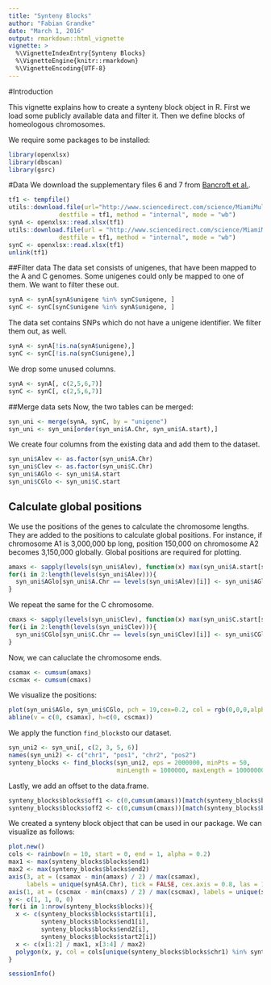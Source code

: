 ```yaml
---
title: "Synteny Blocks"
author: "Fabian Grandke"
date: "March 1, 2016"
output: rmarkdown::html_vignette
vignette: >
  %\VignetteIndexEntry{Synteny Blocks}
  %\VignetteEngine{knitr::rmarkdown}
  %\VignetteEncoding{UTF-8}
---
```


#Introduction

This vignette explains how to create a synteny block object in R.
First we load some publicly available data and filter it.
Then we define blocks of homeologous chromosomes.

We require some packages to be installed:
```r
library(openxlsx)
library(dbscan)
library(gsrc)
```
#Data
We download the supplementary files 6 and 7 from [Bancroft et al.](http://www.sciencedirect.com/science/article/pii/S2352340915000062).
```r
tf1 <- tempfile()
utils::download.file(url="http://www.sciencedirect.com/science/MiamiMultiMediaURL/1-s2.0-S2352340915000062/1-s2.0-S2352340915000062-mmc6.xlsx/311593/html/S2352340915000062/5528a88e468e01866744f28fc42139c6/mmc6.xlsx",
              destfile = tf1, method = "internal", mode = "wb")
synA <- openxlsx::read.xlsx(tf1)
utils::download.file(url = "http://www.sciencedirect.com/science/MiamiMultiMediaURL/1-s2.0-S2352340915000062/1-s2.0-S2352340915000062-mmc7.xlsx/311593/html/S2352340915000062/d616ded5ee9399d4fe29df72435780c9/mmc7.xlsx",
              destfile = tf1, method = "internal", mode = "wb")
synC <- openxlsx::read.xlsx(tf1)
unlink(tf1)
```


##Filter data
The data set consists of unigenes, that have been mapped to the A and C genomes.
Some unigenes could only be mapped to one of them.
We want to filter these out.
```r
synA <- synA[synA$unigene %in% synC$unigene, ]
synC <- synC[synC$unigene %in% synA$unigene, ]
```

The data set contains SNPs which do not have a unigene identifier.
We filter them out, as well.
```r
synA <- synA[!is.na(synA$unigene),]
synC <- synC[!is.na(synC$unigene),]
```

We drop some unused columns.
```r
synA <- synA[, c(2,5,6,7)]
synC <- synC[, c(2,5,6,7)]
```

##Merge data sets
Now, the two tables can be merged:
```r
syn_uni <- merge(synA, synC, by = "unigene")
syn_uni <- syn_uni[order(syn_uni$A.Chr, syn_uni$A.start),]
```

We create four columns from the existing data and add them to the dataset.
```r
syn_uni$Alev <- as.factor(syn_uni$A.Chr)
syn_uni$Clev <- as.factor(syn_uni$C.Chr)
syn_uni$AGlo <- syn_uni$A.start
syn_uni$CGlo <- syn_uni$C.start
```

## Calculate global positions
We use the positions of the genes to calculate the chromosome lengths.
They are added to the positions to calculate global positions.
For instance, if chromosome A1 is 3,000,000 bp long,  position 150,000 on chromosome A2 becomes 3,150,000 globally.
Global positions are required for plotting.
```r
amaxs <- sapply(levels(syn_uni$Alev), function(x) max(syn_uni$A.start[syn_uni$A.Chr==x]))
for(i in 2:length(levels(syn_uni$Alev))){
  syn_uni$AGlo[syn_uni$A.Chr == levels(syn_uni$Alev)[i]] <- syn_uni$AGlo[syn_uni$A.Chr == levels(syn_uni$Alev)[i]] + sum(amaxs[1:(i-1)])
}
```
We repeat the same for the C chromosome.
```r
cmaxs <- sapply(levels(syn_uni$Clev), function(x) max(syn_uni$C.start[syn_uni$C.Chr==x]))
for(i in 2:length(levels(syn_uni$Clev))){
  syn_uni$CGlo[syn_uni$C.Chr == levels(syn_uni$Clev)[i]] <- syn_uni$CGlo[syn_uni$C.Chr == levels(syn_uni$Clev)[i]] + sum(cmaxs[1:(i-1)])
}
```

Now, we can caluclate the chromosome ends.
```r
csamax <- cumsum(amaxs)
cscmax <- cumsum(cmaxs)
```

We visualize the positions:
```r
plot(syn_uni$AGlo, syn_uni$CGlo, pch = 19,cex=0.2, col = rgb(0,0,0,alpha = 0.05))
abline(v = c(0, csamax), h=c(0, cscmax))
```


We apply the function `find_blocks`to our dataset.
```r
syn_uni2 <- syn_uni[, c(2, 3, 5, 6)]
names(syn_uni2) <- c("chr1", "pos1", "chr2", "pos2")
synteny_blocks <- find_blocks(syn_uni2, eps = 2000000, minPts = 50,
                              minLength = 1000000, maxLength = 10000000)
```

Lastly, we add an offset to the data.frame.
```r
synteny_blocks$blocks$off1 <- c(0,cumsum(amaxs))[match(synteny_blocks$blocks$chr1, names(amaxs))]
synteny_blocks$blocks$off2 <- c(0,cumsum(cmaxs))[match(synteny_blocks$blocks$chr2, names(cmaxs))]
```

We created a synteny block object that can be used in our package.
We can visualize as follows:
```r
plot.new()
cols <- rainbow(n = 10, start = 0, end = 1, alpha = 0.2)
max1 <- max(synteny_blocks$blocks$end1) 
max2 <- max(synteny_blocks$blocks$end2) 
axis(3, at = (csamax - min(amaxs) / 2) / max(csamax), 
     labels = unique(synA$A.Chr), tick = FALSE, cex.axis = 0.8, las = 1)
axis(1, at = (cscmax - min(cmaxs) / 2) / max(cscmax), labels = unique(synC$C.Chr), tick = FALSE, cex.axis = 0.8, las = 1)
y <- c(1, 1, 0, 0)
for(i in 1:nrow(synteny_blocks$blocks)){
  x <- c(synteny_blocks$blocks$start1[i], 
         synteny_blocks$blocks$end1[i], 
         synteny_blocks$blocks$end2[i], 
         synteny_blocks$blocks$start2[i])
  x <- c(x[1:2] / max1, x[3:4] / max2)
  polygon(x, y, col = cols[unique(synteny_blocks$blocks$chr1) %in% synteny_blocks$blocks$chr1[i]])
}

```














```r
sessionInfo()
```
